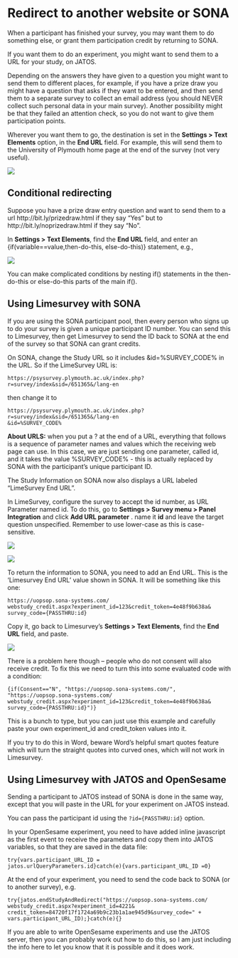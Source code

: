 # Redirect to another website or SONA

When a participant has finished your survey, you may want them to do
something else, or grant them participation credit by returning to SONA.

If you want them to do an experiment, you might want to send them to a
URL for your study, on JATOS.

Depending on the answers they have given to a question you might want to send them to different places,
for example, if you have a prize draw you might have a question that asks if they want to be entered, and
then send them to a separate survey to collect an email address (you should NEVER collect such personal data in your main survey).
Another possibility might be that they failed an attention check, so you do not want to give them participation points.

Wherever you want them to go, the destination is set in the **Settings > Text Elements** option, in the 
**End URL** field. For example, this will send them to the University of Plymouth home page at the end of the survey (not very useful).

![](media/EndURL02.png)

## Conditional redirecting
Suppose you have a prize draw entry question and want to send them to a url http://bit.ly/prizedraw.html if they say "Yes" but to http://bit.ly/noprizedraw.html if they say "No".

In **Settings > Text Elements**, find the
**End URL** field, and enter an {if(variable==value,then-do-this, else-do-this)} statement, e.g.,

![](media/EndURL01.png)

You can make complicated conditions by nesting if() statements in the then-do-this or else-do-this parts of the main if().


##  Using Limesurvey with SONA

If you are using the SONA participant pool, then every person who signs
up to do your survey is given a unique participant ID number. You can
send this to Limesurvey, then get Limesurvey to send the ID back to SONA
at the end of the survey so that SONA can grant credits.

On SONA, change the Study URL so it includes &id=%SURVEY_CODE% in the
URL. So if the LimeSurvey URL is:
```
https://psysurvey.plymouth.ac.uk/index.php?r=survey/index&sid=/651365&/lang-en
```
then change it to
```
https://psysurvey.plymouth.ac.uk/index.php?r=survey/index&sid=/651365&/lang-en
&id=%SURVEY_CODE%
```

**About URLS:** when you put a ? at the end of a URL, everything that
follows is a sequence of parameter names and values which the receiving
web page can use. In this case, we are just sending one parameter,
called id, and it takes the value %SURVEY_CODE% - this is actually
replaced by SONA with the participant’s unique participant ID.

The Study Information on SONA now also displays a URL labeled
"LimeSurvey End URL".

In LimeSurvey, configure the survey to accept the id number, as URL
Parameter named id. To do this, go to **Settings > Survey menu > Panel
Integration** and click **Add URL parameter** . name it **id** and leave
the target question unspecified. Remember to use lower-case as this is
case-sensitive.

![ ](media/image78.png)

![ ](media/image79.png)


To return the information to SONA, you need to add an End URL. This is
the ‘Limesurvey End URL’ value shown in SONA. It will be something like
this one:
```
https://uopsop.sona-systems.com/
webstudy_credit.aspx?experiment_id=123&credit_token=4e48f9b638a&
survey_code={PASSTHRU:id}
```

Copy it, go back to Limesurvey’s **Settings > Text Elements**, find the
**End URL** field, and paste.

![ ](media/image80.png)

There is a problem here though – people who do not consent will also
receive credit. To fix this we need to turn this into some evaluated
code with a condition:
```
{if(Consent=="N", "https://uopsop.sona-systems.com/",
"https://uopsop.sona-systems.com/
webstudy_credit.aspx?experiment_id=123&credit_token=4e48f9b638a&
survey_code={PASSTHRU:id}")}
```
This is a bunch to type, but you can just use this example and carefully paste your own experiment_id and credit_token values into it.

If you try to do this in Word, beware
Word’s helpful smart quotes feature which will turn the straight quotes
into curved ones, which will not work in Limesurvey. 




## Using Limesurvey with JATOS and OpenSesame

Sending a participant to JATOS instead of SONA is done in the same way,
except that you will paste in the URL for your experiment on JATOS
instead.

You can pass the participant id using the `?id={PASSTHRU:id}` option.

In your OpenSesame experiment, you need to have added inline javascript
as the first event to receive the parameters and copy them into JATOS
variables, so that they are saved in the data file:
```
try{vars.participant_URL_ID =
jatos.urlQueryParameters.id}catch(e){vars.participant_URL_ID =0}
```

At the end of your experiment, you need to send the code back to SONA
(or to another survey), e.g.
```
try{jatos.endStudyAndRedirect("https://uopsop.sona-systems.com/
webstudy_credit.aspx?experiment_id=4221&
credit_token=84720f17f1724a69b9c23b1a1ae945d9&survey_code=" +
vars.participant_URL_ID);}catch(e){}
```
If you are able to write OpenSesame experiments and use the JATOS
server, then you can probably work out how to do this, so I am just
including the info here to let you know that it is possible and it does
work.



